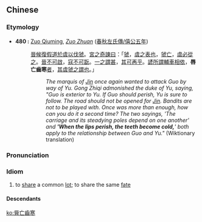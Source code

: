 {{also|唇亡齒寒|唇亡齿寒}}
==Chinese==
{{zh-forms|s=唇亡齿寒|t2=唇亡齒寒}}

===Etymology===
* '''480 {{B.C.E.}}:''' [[w:Zuo Qiuming|Zuo Qiuming]], ''[[w:Zuo Zhuan|Zuo Zhuan]]'' ([[:zh:s:春秋左氏傳/僖公#僖公五年|春秋左氏傳/僖公五年]])
*: [[晉]][[候]][[復]][[假道]][[於]][[虞]][[以]][[伐]][[虢]]。[[宮]][[之]][[奇]][[諫]][[曰]]：「[[虢]]，[[虞]][[之]][[表]][[也]]，[[虢]][[亡]]，[[虞]][[必]][[從]][[之]]。[[晉]][[不可]][[啟]]，[[寇]][[不可]][[翫]]。[[一]][[之]][[謂]][[甚]]，[[其]][[可]][[再]][[乎]]。[[諺]][[所謂]][[輔車相依]]，'''唇亡齒寒'''[[者]]，[[其]][[虞]][[虢]][[之]][[謂]][[也]]。」
*:: ''The marquis of [[w:Jin (state)|Jin]] once again wanted to attack Guo by way of Yu. Gong Zhiqi admonished the duke of Yu, saying, "Guo is exterior to Yu. If Guo should perish, Yu is sure to follow. The road should not be opened for [[w:Jin (state)|Jin]]. Bandits are not to be played with. Once was more than enough, how can you do it a second time? The two sayings, 'The carriage and its steadying poles depend on one another' and ''''When the lips perish, the teeth become cold,'''' both apply to the relationship between Guo and Yu."'' (Wiktionary translation)

===Pronunciation===
{{zh-pron
|m=chúnwáng-chǐhán
|c=seon4 mong4 ci2 hon4
|cat=id
}}

===Idiom===
{{zh-idiom}}

# to [[share]] a common [[lot]]; to share the same [[fate]]

====Descendants====
{{CJKV|||순망치한}}

[[ko:脣亡齒寒]]
